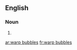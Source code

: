 ==English==

===Noun===
{{head|en|plural}}

# {{plural of|warp bubble|lang=en|nocat=1}}

[[ar:warp bubbles]]
[[fr:warp bubbles]]